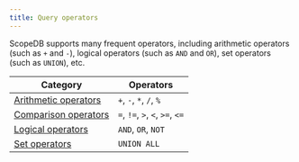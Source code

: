```yaml
---
title: Query operators
---
```


ScopeDB supports many frequent operators, including arithmetic operators (such as `+` and `-`), logical operators (such as `AND` and `OR`), set operators (such as `UNION`), etc.

| Category                                                               | Operators                       |
| ---------------------------------------------------------------------- | ------------------------------- |
| [Arithmetic operators](/reference/commands/query-operators/arithmetic) | `+`, `-`, `*`, `/`, `%`         |
| [Comparison operators](/reference/commands/query-operators/comparison) | `=`, `!=`, `>`, `<`, `>=`, `<=` |
| [Logical operators](/reference/commands/query-operators/logical)       | `AND`, `OR`, `NOT`              |
| [Set operators](/reference/commands/query-operators/set)               | `UNION ALL`                     |
